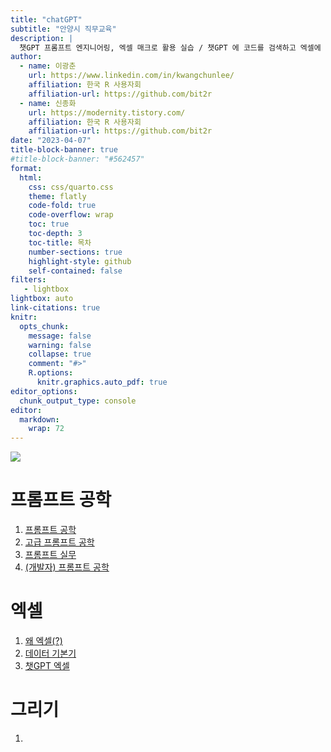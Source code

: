 ```yaml
---
title: "chatGPT"
subtitle: "안양시 직무교육"
description: | 
  챗GPT 프롬프트 엔지니어링, 엑셀 매크로 활용 실습 / 챗GPT 에 코드를 검색하고 엑셀에 적용하는 실습, 미드저니 등 AI 활용 그림그리기 실습으로 진행됩니다.
author:
  - name: 이광춘
    url: https://www.linkedin.com/in/kwangchunlee/
    affiliation: 한국 R 사용자회
    affiliation-url: https://github.com/bit2r
  - name: 신종화
    url: https://modernity.tistory.com/
    affiliation: 한국 R 사용자회
    affiliation-url: https://github.com/bit2r    
date: "2023-04-07"
title-block-banner: true
#title-block-banner: "#562457"
format:
  html:
    css: css/quarto.css
    theme: flatly
    code-fold: true
    code-overflow: wrap
    toc: true
    toc-depth: 3
    toc-title: 목차
    number-sections: true
    highlight-style: github    
    self-contained: false
filters:
   - lightbox
lightbox: auto
link-citations: true
knitr:
  opts_chunk: 
    message: false
    warning: false
    collapse: true
    comment: "#>" 
    R.options:
      knitr.graphics.auto_pdf: true
editor_options: 
  chunk_output_type: console
editor: 
  markdown: 
    wrap: 72
---
```



[![](https://mermaid.ink/img/pako:eNqdVO9r00AY_lfCDfzU1knYB6MMSlvmhym1G2y4iFxylzWY5EJ6QcsY7IMV2Zyu2NmKFTYYitAPFTesH_YPtZf_wfeSpj-UqewC4b2753ne9568uR1kMkKRhrYD7FeV1Yru6Z4Cw6xivlJe39KR-NaGQEePlWx2WSkyM3Spx1NcLTQSarohGcevxPumOOgq4uBs1DsfXhyJ7ikoJBQ5iB1Qk9vMi1MqM6PAPA4yNalz2YkaR2JwkiZfL23KiqLWi9FpD97R_kAZfr-Ijj_EiBxA8kQCGodi_wx253LOqsdypc1CaVXmaTdFY28iUaE-C-JzXLZGra9_1yhW8hsALWLHueHahDB-pzRRWnNsQmF3-GMw-twbDvoTLeqR1MHUuESO-g6r_2luvAxKo34_etv7DysfhjjgDBhJoJRDQ5aV1LVBjScFFpcmXr4Gq-RJ33XvGsGy-PgzetMRn87Flz05B3tF9-Rm1GmKdmMu74rN74UGSEBQDQ2ljLdp-qHSBFP0A8od25JHGEdxNb_VM4WXuAnQXC53NWzGwhqvO3RqpGU7jrZgLcknU-MBe0q1BVVVx3H2mU14VVP957PsPBnzFpduW5Z1Ne_WPC_plutx4_64HjXpiJSrWqa6-I-jJmyUQS4NXGwT-Ol35JqOeJW68Ok0CAm1cOhwHeneLkBxyNla3TORxoOQZlDoE8xp0cbQli7SLOzUYNXH3iPGpnNKbM6C-8nFEt8vu78Ar5eMzQ?type=png)](https://mermaid.live/edit#pako:eNqdVO9r00AY_lfCDfzU1knYB6MMSlvmhym1G2y4iFxylzWY5EJ6QcsY7IMV2Zyu2NmKFTYYitAPFTesH_YPtZf_wfeSpj-UqewC4b2753ne9568uR1kMkKRhrYD7FeV1Yru6Z4Cw6xivlJe39KR-NaGQEePlWx2WSkyM3Spx1NcLTQSarohGcevxPumOOgq4uBs1DsfXhyJ7ikoJBQ5iB1Qk9vMi1MqM6PAPA4yNalz2YkaR2JwkiZfL23KiqLWi9FpD97R_kAZfr-Ijj_EiBxA8kQCGodi_wx253LOqsdypc1CaVXmaTdFY28iUaE-C-JzXLZGra9_1yhW8hsALWLHueHahDB-pzRRWnNsQmF3-GMw-twbDvoTLeqR1MHUuESO-g6r_2luvAxKo34_etv7DysfhjjgDBhJoJRDQ5aV1LVBjScFFpcmXr4Gq-RJ33XvGsGy-PgzetMRn87Flz05B3tF9-Rm1GmKdmMu74rN74UGSEBQDQ2ljLdp-qHSBFP0A8od25JHGEdxNb_VM4WXuAnQXC53NWzGwhqvO3RqpGU7jrZgLcknU-MBe0q1BVVVx3H2mU14VVP957PsPBnzFpduW5Z1Ne_WPC_plutx4_64HjXpiJSrWqa6-I-jJmyUQS4NXGwT-Ol35JqOeJW68Ok0CAm1cOhwHeneLkBxyNla3TORxoOQZlDoE8xp0cbQli7SLOzUYNXH3iPGpnNKbM6C-8nFEt8vu78Ar5eMzQ)


# 프롬프트 공학

1. [프롬프트 공학](https://r2bit.com/chatGPT/prompt.html)
1. [고급 프롬프트 공학](https://r2bit.com/chatGPT/prompt_adv.html)
1. [프롬프트 실무](https://r2bit.com/chatGPT/prompt_in_practice.html)
1. [(개발자) 프롬프트 공학](https://r2bit.com/chatGPT/prompt_for_develoopers.html)

# 엑셀

1. [왜 엑셀(?)](https://r2bit.com/quarto/excel_why.html)
1. [데이터 기본기](https://r2bit.com/quarto/excel_dc.html)
1. [챗GPT 엑셀](https://r2bit.com/quarto/excel_chatGPT.html)

# 그리기

1. 




